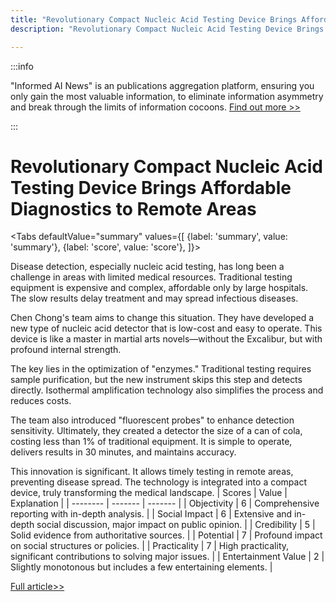 ```yaml
---
title: "Revolutionary Compact Nucleic Acid Testing Device Brings Affordable Diagnostics to Remote Areas"
description: "Revolutionary Compact Nucleic Acid Testing Device Brings Affordable Diagnostics to Remote Areas"

---
```



:::info

"Informed AI News" is an publications aggregation platform, ensuring you only gain the most valuable information, to eliminate information asymmetry and break through the limits of information cocoons.  [Find out more >>](/)

:::

# Revolutionary Compact Nucleic Acid Testing Device Brings Affordable Diagnostics to Remote Areas


<Tabs
	defaultValue="summary"
	values={[
	{label: 'summary', value: 'summary'},
	{label: 'score', value: 'score'},
]}>
<TabItem value="summary">


Disease detection, especially nucleic acid testing, has long been a challenge in areas with limited medical resources. Traditional testing equipment is expensive and complex, affordable only by large hospitals. The slow results delay treatment and may spread infectious diseases.

Chen Chong's team aims to change this situation. They have developed a new type of nucleic acid detector that is low-cost and easy to operate. This device is like a master in martial arts novels—without the Excalibur, but with profound internal strength.

The key lies in the optimization of "enzymes." Traditional testing requires sample purification, but the new instrument skips this step and detects directly. Isothermal amplification technology also simplifies the process and reduces costs.

The team also introduced "fluorescent probes" to enhance detection sensitivity. Ultimately, they created a detector the size of a can of cola, costing less than 1% of traditional equipment. It is simple to operate, delivers results in 30 minutes, and maintains accuracy.

This innovation is significant. It allows timely testing in remote areas, preventing disease spread. The technology is integrated into a compact device, truly transforming the medical landscape.
</TabItem>
<TabItem value="score">
	| Scores     | Value   | Explanation |
	| -------- | ------- | ------- |
	| Objectivity  | 6    | Comprehensive reporting with in-depth analysis.    |
	| Social Impact | 6     | Extensive and in-depth social discussion, major impact on public opinion.    |
	| Credibility    | 5    | Solid evidence from authoritative sources.    |
	| Potential    | 7    | Profound impact on social structures or policies.    |
	| Practicality    | 7    | High practicality, significant contributions to solving major issues.    |
	| Entertainment Value    | 2    | Slightly monotonous but includes a few entertaining elements.    |
</TabItem>
</Tabs>

[Full article>>](https://www.guokr.com/article/465952/)
